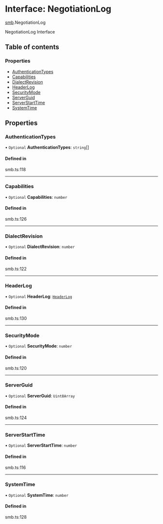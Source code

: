 # Interface: NegotiationLog

[smb](/templates/protocols/javascript/modules/smb).NegotiationLog

NegotiationLog Interface

## Table of contents

### Properties

- [AuthenticationTypes](/templates/protocols/javascript/modules/smb.NegotiationLog#authenticationtypes)
- [Capabilities](/templates/protocols/javascript/modules/smb.NegotiationLog#capabilities)
- [DialectRevision](/templates/protocols/javascript/modules/smb.NegotiationLog#dialectrevision)
- [HeaderLog](/templates/protocols/javascript/modules/smb.NegotiationLog#headerlog)
- [SecurityMode](/templates/protocols/javascript/modules/smb.NegotiationLog#securitymode)
- [ServerGuid](/templates/protocols/javascript/modules/smb.NegotiationLog#serverguid)
- [ServerStartTime](/templates/protocols/javascript/modules/smb.NegotiationLog#serverstarttime)
- [SystemTime](/templates/protocols/javascript/modules/smb.NegotiationLog#systemtime)

## Properties

### AuthenticationTypes

• `Optional` **AuthenticationTypes**: `string`[]

#### Defined in

smb.ts:118

___

### Capabilities

• `Optional` **Capabilities**: `number`

#### Defined in

smb.ts:126

___

### DialectRevision

• `Optional` **DialectRevision**: `number`

#### Defined in

smb.ts:122

___

### HeaderLog

• `Optional` **HeaderLog**: [`HeaderLog`](/templates/protocols/javascript/modules/smb.HeaderLog)

#### Defined in

smb.ts:130

___

### SecurityMode

• `Optional` **SecurityMode**: `number`

#### Defined in

smb.ts:120

___

### ServerGuid

• `Optional` **ServerGuid**: `Uint8Array`

#### Defined in

smb.ts:124

___

### ServerStartTime

• `Optional` **ServerStartTime**: `number`

#### Defined in

smb.ts:116

___

### SystemTime

• `Optional` **SystemTime**: `number`

#### Defined in

smb.ts:128
